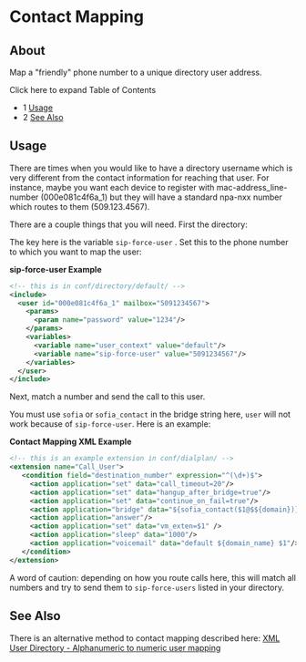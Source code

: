 
# Contact Mapping 

 

## About

Map a "friendly" phone number to a unique directory user address.

Click here to expand Table of Contents

* 1 [Usage](#usage)
* 2 [See Also](#see-also)

## Usage

There are times when you would like to have a directory username which is very different from the contact information for reaching that user. For instance, maybe you want each device to register with mac-address\_line-number (000e081c4f6a\_1) but they will have a standard npa-nxx number which routes to them (509.123.4567).

There are a couple things that you will need. First the directory:

The key here is the variable `sip-force-user` . Set this to the phone number to which you want to map the user:

**sip-force-user Example**

```xml
<!-- this is in conf/directory/default/ -->
<include>
  <user id="000e081c4f6a_1" mailbox="5091234567">
    <params>
      <param name="password" value="1234"/>
    </params>
    <variables>
      <variable name="user_context" value="default"/>
      <variable name="sip-force-user" value="5091234567"/>
    </variables>
  </user>
</include>
```

Next, match a number and send the call to this user.

You must use `sofia` or `sofia_contact` in the bridge string here, `user` will not work because of `sip-force-user`. Here is an example:

**Contact Mapping XML Example**

```xml
<!-- this is an example extension in conf/dialplan/ -->
<extension name="Call_User">
   <condition field="destination_number" expression="^(\d+)$">
     <action application="set" data="call_timeout=20"/>
     <action application="set" data="hangup_after_bridge=true"/>
     <action application="set" data="continue_on_fail=true"/>
     <action application="bridge" data="${sofia_contact($1@$${domain})}"/>
     <action application="answer"/>
     <action application="set" data="vm_exten=$1" />
     <action application="sleep" data="1000"/>
     <action application="voicemail" data="default ${domain_name} $1"/>
   </condition>
</extension>
```

A word of caution: depending on how you route calls here, this will match all numbers and try to send them to `sip-force-users` listed in your directory.

## See Also

There is an alternative method to contact mapping described here: [XML User Directory - Alphanumeric to numeric user mapping](./index.mdx#about)


